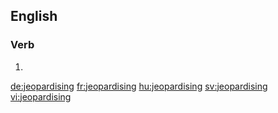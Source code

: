 ==English==

===Verb===
{{head|en|present participle}}

# {{present participle of|jeopardise|lang=en}}

[[de:jeopardising]]
[[fr:jeopardising]]
[[hu:jeopardising]]
[[sv:jeopardising]]
[[vi:jeopardising]]